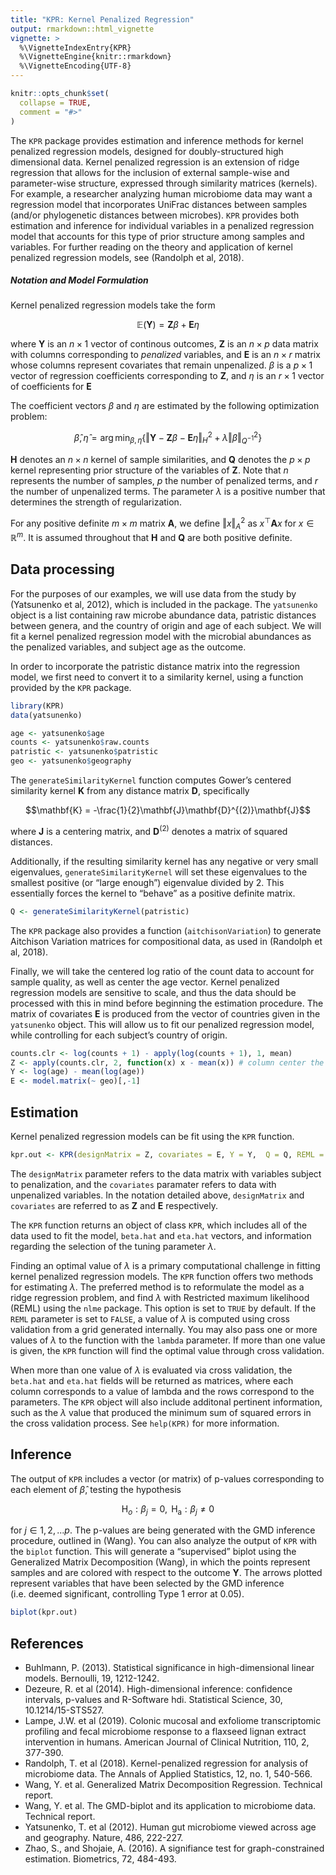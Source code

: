 ```yaml
---
title: "KPR: Kernel Penalized Regression"
output: rmarkdown::html_vignette
vignette: >
  %\VignetteIndexEntry{KPR}
  %\VignetteEngine{knitr::rmarkdown}
  %\VignetteEncoding{UTF-8}
---
```


```r
knitr::opts_chunk$set(
  collapse = TRUE,
  comment = "#>"
)
```
The `KPR` package provides estimation and inference methods for kernel
penalized regression models, designed for doubly-structured high
dimensional data. Kernel penalized regression is an extension of
ridge regression that allows for the inclusion of external sample-wise and
parameter-wise structure, expressed through similarity matrices
(kernels). For example, a researcher analyzing human microbiome data
may want a regression model that incorporates UniFrac distances between samples (and/or
phylogenetic distances between microbes). `KPR` provides both
estimation and inference for individual variables in a penalized
regression model that accounts for this type of prior structure among
samples and variables. For further reading on the theory and
application of kernel penalized regression models, see (Randolph et
al, 2018).

##### Notation and Model Formulation

Kernel penalized regression models take the form

$$\mathbb{E}(\mathbf{Y}) = \mathbf{Z}\beta + \mathbf{E}\eta$$

where $\mathbf{Y}$ is an $n \times 1$ vector of continous outcomes, $\mathbf{Z}$
is an $n \times p$ data matrix with columns corresponding to
*penalized* variables, and $\mathbf{E}$ is an $n \times r$ matrix
whose columns represent covariates that remain unpenalized.
$\beta$ is a $p \times 1$ vector of regression coefficients
corresponding to $\mathbf{Z}$, and $\eta$ is an $r \times 1$ vector of
coefficients for $\mathbf{E}$

The coefficient vectors $\beta$ and $\eta$ are estimated by the following optimization problem:

$$\hat{\beta}, \hat{\eta} = \mathop{\mathrm{arg\,min}}_{\beta, \eta}
  \left\{\Vert \mathbf{Y} - \mathbf{Z}\beta - \mathbf{E}\eta
    \Vert^2_{H} + \lambda\Vert \beta \Vert^2_{Q^{-1}}\right\}$$

$\mathbf{H}$ denotes an $n \times n$ kernel of sample similarities, and
$\mathbf{Q}$ denotes the $p \times p$ kernel representing prior
structure of the variables of $\mathbf{Z}$. Note that $n$
represents the number of samples, $p$ the number of penalized terms, and $r$ the number of
unpenalized terms. The parameter $\lambda$ is a positive number that
determines the strength of regularization.

For any positive definite $m \times m$ matrix $\mathbf{A}$, we define
$\Vert x\Vert_{A}^{2}$ as $x^\top\mathbf{A}x$ for $x \in \mathbb{R}^m$. 
It is assumed throughout that $\mathbf{H}$ and $\mathbf{Q}$ are both positive definite.

## Data processing

For the purposes of our examples, we will use data from the study by
(Yatsunenko et al, 2012), which is included in the package. The
`yatsunenko` object is a list containing raw microbe abundance data,
 patristic distances between genera, and the country of origin and age of each subject. We will fit
a kernel penalized regression model with the microbial abundances as
the penalized variables, and subject age as the outcome.

In order to incorporate the patristic distance matrix into the regression
model, we first need to convert it to a similarity kernel, using a
function provided by the `KPR` package.

```r
library(KPR)
data(yatsunenko)

age <- yatsunenko$age
counts <- yatsunenko$raw.counts
patristic <- yatsunenko$patristic
geo <- yatsunenko$geography
```

The `generateSimilarityKernel` function computes Gower's centered
similarity kernel $\mathbf{K}$ from any distance matrix $\mathbf{D}$,
specifically

$$\mathbf{K} = -\frac{1}{2}\mathbf{J}\mathbf{D}^{(2)}\mathbf{J}$$

where $\mathbf{J}$ is a centering matrix, and $\mathbf{D}^{(2)}$
denotes a matrix of squared distances.

Additionally, if the resulting similarity kernel has any negative or very small
eigenvalues, `generateSimilarityKernel` will set these eigenvalues to
the smallest positive (or "large enough") eigenvalue divided
by 2. This essentially forces the kernel to "behave" as a positive definite matrix.

```r
Q <- generateSimilarityKernel(patristic)
```

The `KPR` package also provides a function (`aitchisonVariation`) to generate Aitchison
Variation matrices for compositional data, as used in (Randolph et al,
2018).

Finally, we will take the centered log ratio of the count data to
account for sample quality, as well as center the age vector. Kernel
penalized regression models are sensitive to scale, and thus the data 
should be processed with this in mind before beginning the estimation procedure.
The matrix of covariates $\mathbf{E}$ is produced from the vector of
countries given in the `yatsunenko` object. This will allow us to fit
our penalized regression model, while controlling for each subject's
country of origin. 

```r
counts.clr <- log(counts + 1) - apply(log(counts + 1), 1, mean)
Z <- apply(counts.clr, 2, function(x) x - mean(x)) # column center the centered log ratio counts
Y <- log(age) - mean(log(age))
E <- model.matrix(~ geo)[,-1]
```

## Estimation

Kernel penalized regression models can be fit using the `KPR` function.

```r
kpr.out <- KPR(designMatrix = Z, covariates = E, Y = Y,  Q = Q, REML = TRUE)
```

The `designMatrix` parameter refers to the data matrix with variables
subject to penalization, and the `covariates` paramater refers to data with
unpenalized variables. In the notation detailed above, `designMatrix`
and `covariates` are referred to as $\mathbf{Z}$ and $\mathbf{E}$
respectively.

The `KPR` function returns an object of class `KPR`, which includes
all of the data used to fit the model, `beta.hat` and `eta.hat`
vectors, and information regarding the selection of the tuning parameter $\lambda$.

Finding an optimal value of $\lambda$ is a primary computational
challenge in fitting kernel penalized regression models. The `KPR`
function offers two methods for estimating $\lambda$. The
preferred method is to reformulate the model as a ridge regression
problem, and find $\lambda$ with Restricted maximum likelihood (REML)
using the `nlme` package. This option is set to `TRUE` by default. If
the `REML` parameter is set to `FALSE`, a value of $\lambda$ is computed
using cross validation from a grid generated internally.
You may also pass one or more values of $\lambda$ to the function with
the `lambda` parameter. If more than one value is given, the `KPR`
function will find the optimal value through cross validation.

When more than one value of $\lambda$ is evaluated via cross
validation, the `beta.hat` and `eta.hat`
fields will be returned as matrices, where each column corresponds to
a value of lambda and the rows correspond to the parameters. The
`KPR` object will also include additonal pertinent information, such
as the $\lambda$ value that produced the minimum sum of squared errors
in the cross validation process. See `help(KPR)` for more information.

## Inference

The output of `KPR` includes a vector (or matrix) of p-values corresponding to
each element of $\hat{\beta}$, testing the hypothesis

$$\textrm{H}_{o}: \beta_j = 0, \textrm{ H}_{\textrm{a}}: \beta_j \neq 0$$

for $j \in 1, 2, ... p$. The p-values are being generated with the GMD
inference procedure, outlined in (Wang). You can also analyze the output of `KPR` with the
`biplot` function. This will generate a "supervised" biplot using the
Generalized Matrix Decomposition (Wang), in which the  points
represent samples and are colored with respect to the outcome
$\mathbf{Y}$. The arrows plotted represent variables that have been
selected by the GMD inference (i.e. deemed significant, controlling Type 1 error at
0.05).

```r
biplot(kpr.out)
```

## References
   -  Buhlmann, P. (2013). Statistical significance in
   high-dimensional linear models. Bernoulli, 19, 1212-1242.
   -  Dezeure, R. et al (2014). High-dimensional inference: 
   confidence intervals, p-values and R-Software hdi. Statistical Science, 30, 10.1214/15-STS527. 
   -  Lampe, J.W. et al (2019). Colonic mucosal and exfoliome
     transcriptomic profiling and fecal microbiome response to a
     flaxseed lignan extract intervention in humans. American Journal
     of Clinical Nutrition, 110, 2, 377-390.
   -  Randolph, T. et al (2018). Kernel-penalized regression for
      analysis of microbiome data. The Annals of Applied Statistics, 12, no. 1, 540-566.
   -  Wang, Y. et al. Generalized Matrix Decomposition Regression. Technical report.
   -  Wang, Y. et al. The GMD-biplot and its application to microbiome data. Technical report.
   -  Yatsunenko, T. et al (2012). Human gut microbiome viewed across 
   age and geography. Nature, 486, 222-227. 
   -  Zhao, S., and Shojaie, A. (2016). A signifiance test 
   for graph-constrained estimation. Biometrics, 72, 484-493.
